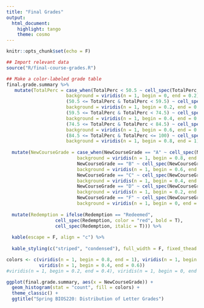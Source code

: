 ```yaml
---
title: "Final Grades"
output: 
  html_document:
    highlight: tango
    theme: cosmo
---
```


```r
knitr::opts_chunk$set(echo = F)

## Import relevant data
source("R/final-course-grades.R")

```



```r

## Make a color-labeled grade table
final.grade.summary %>%
   mutate(TotalPerc = case_when(TotalPerc < 50.5 ~ cell_spec(TotalPerc, color = "white", 
                      background = viridis(n = 1, begin = 0, end = 0.2)), 
                      (50.5 <= TotalPerc & TotalPerc < 59.5) ~ cell_spec(TotalPerc, color = "white", 
                      background = viridis(n = 1, begin = 0.2, end = 0.4)), 
                      (59.5 <= TotalPerc & TotalPerc < 74.5) ~ cell_spec(TotalPerc, color = "white",
                      background = viridis(n = 1, begin = 0.4, end = 0.6)), 
                      (74.5 <= TotalPerc & TotalPerc < 84.5) ~ cell_spec(TotalPerc, color = "white",
                      background = viridis(n = 1, begin = 0.6, end = 0.8)),
                      (84.5 <= TotalPerc & TotalPerc <= 100) ~ cell_spec(TotalPerc, color = "white",
                      background = viridis(n = 1, begin = 0.8, end = 1)))) %>%
  
  mutate(NewCourseGrade = case_when(NewCourseGrade == "A" ~ cell_spec(NewCourseGrade, color = "white",
                          background = viridis(n = 1, begin = 0.8, end = 1)), 
                          NewCourseGrade == "B" ~ cell_spec(NewCourseGrade, color = "white",
                          background = viridis(n = 1, begin = 0.6, end = 0.8)),
                          NewCourseGrade == "C" ~ cell_spec(NewCourseGrade, color = "white",
                          background = viridis(n = 1, begin = 0.4, end = 0.6)),
                          NewCourseGrade == "D" ~ cell_spec(NewCourseGrade, color = "white",
                          background = viridis(n = 1, begin = 0.2, end = 0.4)),
                          NewCourseGrade == "F" ~ cell_spec(NewCourseGrade, color = "white",
                          background = viridis(n = 1, begin = 0, end = 0.2)))) %>%
  
  mutate(Redemption = ifelse(Redemption == "Redeemed",
                  cell_spec(Redemption, color = "red", bold = T),
                  cell_spec(Redemption, italic = T))) %>%
  
  kable(escape = F, align = "c") %>%
  
  kable_styling(c("striped", "condensed"), full_width = F, fixed_thead = T) 


```

```r

colors <- c(viridis(n = 1, begin = 0.8, end = 1), viridis(n = 1, begin = 0.6, end = 0.8), 
            viridis(n = 1, begin = 0.4, end = 0.6)) 
#viridis(n = 1, begin = 0.2, end = 0.4), viridis(n = 1, begin = 0, end = 0.2))

ggplot(final.grade.summary, aes(x = NewCourseGrade)) +
  geom_histogram(stat = "count", fill = colors) +
  theme_classic() +
  ggtitle("Spring BIOS220: Distribution of Letter Grades")

  
```